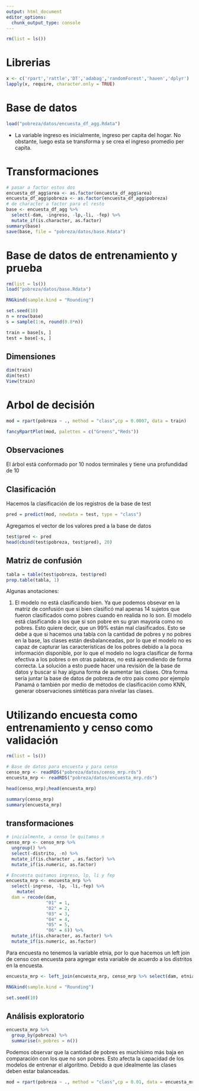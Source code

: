 ```yaml
---
output: html_document
editor_options: 
  chunk_output_type: console
---
```


```r
rm(list = ls())
```


# Librerias

```r
x <- c('rpart','rattle','DT','adabag','randomForest','haven','dplyr')
lapply(x, require, character.only = TRUE)
```

# Base de datos

```r
load("pobreza/datos/encuesta_df_agg.Rdata")

```


- La variable ingreso es inicialmente, ingreso per capita del hogar. No obstante, luego esta se 
transforma y se crea el ingreso promedio per capita. 

# Transformaciones

```r
# pasar a factor estos dos
encuesta_df_agg$area <- as.factor(encuesta_df_agg$area)
encuesta_df_agg$pobreza <- as.factor(encuesta_df_agg$pobreza)
# de character a factor para el resto
base <- encuesta_df_agg %>%
  select(-dam, -ingreso, -lp,-li, -fep) %>%
  mutate_if(is.character, as.factor)
summary(base)
save(base, file = "pobreza/datos/base.Rdata")

```

# Base de datos de entrenamiento y prueba

```r
rm(list = ls())
load("pobreza/datos/base.Rdata")
```

```r
RNGkind(sample.kind = "Rounding")
```

```r
set.seed(10)
n = nrow(base)
s = sample(1:n, round(0.8*n))

train = base[s, ]
test = base[-s, ]
```

## Dimensiones

```r
dim(train)
dim(test)
View(train)
```

# Arbol de decisión

```r
mod = rpart(pobreza ~ ., method = "class",cp = 0.0007, data = train)
```

```r
fancyRpartPlot(mod, palettes = c("Greens","Reds"))
```

## Observaciones

El árbol está conformado por 10 nodos terminales y tiene una profundidad de 10 

## Clasificación

Hacemos la clasificación de los registros de la base de test

```r
pred = predict(mod, newdata = test, type = "class")
```

Agregamos el vector de los valores pred a la base de datos

```r
test$pred <- pred
head(cbind(test$pobreza, test$pred), 20)
```

## Matriz de confusión

```r
tabla = table(test$pobreza, test$pred)
prop.table(tabla, 1)
```

Algunas anotaciones:

1. El modelo no está clasificando bien. Ya que podemos obsevar en la matriz de confusión que si bien clasificó mal apenas 14 sujetos que fueron clasificados como pobres cuando en realida no lo son. El modelo está clasificando a los que si son pobre en su gran mayoría como no pobres. Esto quiere decir, que un 99% están mal clasificados. 
Esto se debe a que si hacemos una tabla con la cantidad de pobres y no pobres en la base, las clases están desbalanceadas, por lo que el modelo no es capaz de capturar las características de los pobres debido a la poca información disponible, por lo que el modelo no logra clasificar de forma efectiva a los pobres o en otras palabras, no está aprendiendo de forma correcta. La solución a esto puede hacer una revisión de la base de datos y buscar si hay alguna forma de aumentar las clases. Otra forma sería juntar la base de datos de pobreza de otro pais como por ejemplo Panamá o también por medio de métodos de clasificación como KNN, generar observaciones sintéticas para nivelar las clases.


# Utilizando encuesta como entrenamiento y censo como validación

```r
rm(list = ls())
```

```r
# Base de datos para encuesta y para censo
censo_mrp <- readRDS("pobreza/datos/censo_mrp.rds")
encuesta_mrp <- readRDS("pobreza/datos/encuesta_mrp.rds")
```

```r
head(censo_mrp);head(encuesta_mrp)
```

```r
summary(censo_mrp)
summary(encuesta_mrp)
```


## transformaciones 

```r
# inicialmente, a censo le quitamos n 
censo_mrp <- censo_mrp %>% 
  ungroup() %>% 
  select(-distrito, -n) %>% 
  mutate_if(is.character , as.factor) %>% 
  mutate_if(is.numeric, as.factor)

# Encuesta quitamos ingreso, lp, li y fep
encuesta_mrp <- encuesta_mrp %>% 
  select(-ingreso, -lp, -li,-fep) %>% 
    mutate(
  dam = recode(dam,
               "01" = 1,
               "02" = 2,
               "03" = 3,
               "04" = 4,
               "05" = 5,
               "06" = 6)) %>% 
  mutate_if(is.character, as.factor) %>% 
  mutate_if(is.numeric, as.factor)


```

Para encuesta no tenemos la variable etnia, por lo que hacemos un left join de censo con encuesta para agregar esta variable de acuerdo a los distritos en la encuesta.

```r
encuesta_mrp <- left_join(encuesta_mrp, censo_mrp %>% select(dam, etnia), by = "dam", relationship = "many-to-many")
```



```r
RNGkind(sample.kind = "Rounding")
```

```r
set.seed(10)
```

## Análisis exploratorio

```r
encuesta_mrp %>%
  group_by(pobreza) %>% 
  summarise(n_pobres = n())
```

Podemos observar que la cantidad de pobres es muchísimo más baja en comparación con los que no son pobres. Esto afecta la capacidad de los modelos de entrenar el algorítmo. Debido a que idealmente las clases deben estar balanceadas. 


```r
mod = rpart(pobreza ~ ., method = "class",cp = 0.01, data = encuesta_mrp)
```


















